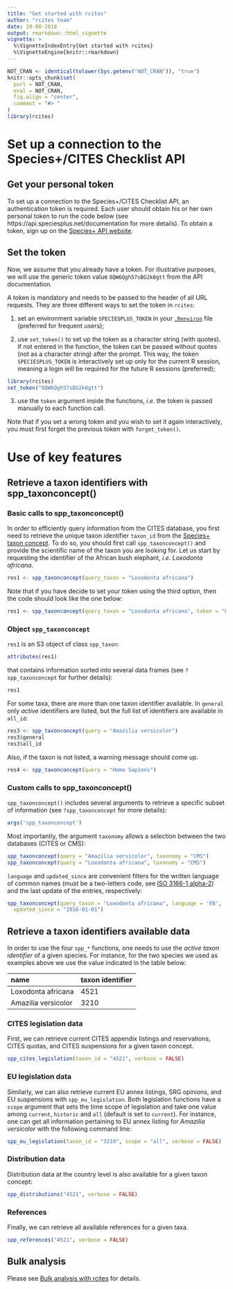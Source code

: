 ```yaml
---
title: "Get started with rcites"
author: "rcites team"
date: 10-08-2018
output: rmarkdown::html_vignette
vignette: >
  %\VignetteIndexEntry{Get started with rcites}
  %\VignetteEngine{knitr::rmarkdown}
---
```



```r
NOT_CRAN <- identical(tolower(Sys.getenv("NOT_CRAN")), "true")
knitr::opts_chunk$set(
  purl = NOT_CRAN,
  eval = NOT_CRAN,
  fig.align = "center",
  comment = "#> "
)
library(rcites)
```


# Set up a connection to the Species+/CITES Checklist API

## Get your personal token

To set up a connection to the Species+/CITES Checklist API, an authentication token
is required. Each user should obtain his or her own personal token
to run the code below (see https://api.speciesplus.net/documentation for more details). To obtain a token, sign up on the [Species+ API website](http://api.speciesplus.net/users/sign_up).

## Set the token

Now, we assume that you already have a token. For illustrative purposes,
we will use the generic token value `8QW6Qgh57sBG2k0gtt` from the API
documentation.

A token is mandatory and needs to be passed to the header of all URL
requests. They are three different ways to set the token in `rcites`:

1. set an environment variable `SPECIESPLUS_TOKEN` in your [`.Renviron`](https://stat.ethz.ch/R-manual/R-devel/library/base/html/Startup.html)
file (preferred for frequent users);

2. use `set_token()` to set up the token as a character string (with quotes). If not entered in the function, the token can be passed without quotes (not as a character string) after the prompt. This way, the token `SPECIESPLUS_TOKEN` is interactively set up only for the current R session, meaning a login will be required for the future R sessions (preferred);

```r
library(rcites)
set_token("8QW6Qgh57sBG2k0gtt")
```

3. use the `token` argument inside the functions, *i.e.* the token is passed manually to each function call.

Note that if you set a wrong token and you wish to set it again interactively,
you must first forget the previous token with `forget_token()`.

# Use of key features

## Retrieve a taxon identifiers with spp_taxonconcept()

### Basic calls to spp_taxonconcept()

In order to efficiently query information from the CITES database, you
first need to retrieve the unique taxon identifier `taxon_id` from the [Species+ taxon concept](https://api.speciesplus.net/documentation/v1/taxon_concepts/index.html).
To do so, you should first call `spp_taxonconcept()` and provide the scientific
name of the taxon you are looking for. Let us start by requesting the identifier of the African bush elephant, *i.e.* *Loxodonta africana*.

```r
res1 <- spp_taxonconcept(query_taxon = "Loxodonta africana")
```

Note that if you have decide to set your token using the third option, then the code should look like the one below:

```r
res1 <- spp_taxonconcept(query_taxon = "Loxodonta africana", token = "8QW6Qgh57sBG2k0gtt")
```

### Object `spp_taxonconcept`

`res1` is an S3 object of class `spp_taxon`:

```r
attributes(res1)
```

that contains information sorted into several data frames (see `?spp_taxonconcept`
for further details):


```r
res1
```

For some taxa, there are more than one taxon identifier available. In `general` only
*active* identifiers are listed, but the full list of identifiers are
available in `all_id`:

```r
res3 <- spp_taxonconcept(query = "Amazilia versicolor")
res3$general
res3$all_id
```

Also, if the taxon is not listed, a warning message should come up.

```r
res4 <- spp_taxonconcept(query = "Homo Sapiens")
```

### Custom calls to spp_taxonconcept()

`spp_taxonconcept()` includes several arguments to retrieve a specific subset
of information (see `?spp_taxonconcept` for more details):

```r
args('spp_taxonconcept')
```

Most importantly, the argument `taxonomy` allows a selection between the two
databases (CITES or CMS):

```r
spp_taxonconcept(query = "Amazilia versicolor", taxonomy = "CMS")
spp_taxonconcept(query = "Loxodonta africana", taxonomy = "CMS")
```

`language` and `updated_since` are convenient filters for
the written language of common names (must be a
two-letters code, see [ISO 3166-1 alpha-2](https://en.wikipedia.org/wiki/ISO_3166-1_alpha-2))
and the last update of the entries, respectively:

```r
spp_taxonconcept(query_taxon = "Loxodonta africana", language = 'EN',
  updated_since = "2016-01-01")
```

## Retrieve a taxon identifiers available data

In order to use the four `spp_*` functions, one needs to use the
*active taxon identifier* of a given species. For instance, for the two
species we used as examples above we use the value indicated in the table below:

|name                | taxon identifier|
|:-------------------|:----------------|
|Loxodonta africana  |       4521      |
|Amazilia versicolor |       3210      |



### CITES legislation data

First, we can retrieve current CITES appendix listings and reservations, CITES quotas, and CITES suspensions for a given taxon concept.

```r
spp_cites_legislation(taxon_id = "4521", verbose = FALSE)
```

### EU legislation data

Similarly, we can also retrieve current EU annex listings, SRG opinions, and EU
suspensions with `spp_eu_legislation`. Both legislation functions have a
`scope` argument that sets the time scope of legislation and take one value
among `current`, `historic` and `all` (default is set to `current`). For instance,
one can get all information pertaining to EU annex listing for *Amazilia versicolor*
with the following command line:

```r
spp_eu_legislation(taxon_id = "3210", scope = "all", verbose = FALSE)
```


### Distribution data

Distribution data at the country level is also available for a given taxon concept:

```r
spp_distributions("4521", verbose = FALSE)
```

### References

Finally, we can retrieve all available references for a given taxa.

```r
spp_references("4521", verbose = FALSE)
```


## Bulk analysis

Please see [Bulk analysis with rcites](https://ropensci.github.io/rcites/articles/bulk_analysis.html) for details.
